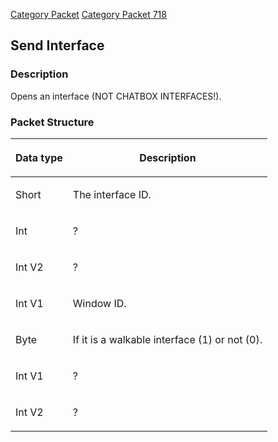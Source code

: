 [[Category Packet]]
[[Category Packet 718]]
{{packet|name=Send Interface|description=Sends an interface to be opened.|opcode=14|type=Fixed|length=23|revision=718}}
== Send Interface ==

=== Description ===

Opens an interface (NOT CHATBOX INTERFACES!).

=== Packet Structure ===

{| border=2
! Data type
! Description
|-
| Short || The interface ID.
|-
| Int || ?
|-
| Int V2 || ?
|-
| Int V1 || Window ID.
|-
| Byte || If it is a walkable interface (1) or not (0).
|-
| Int V1 || ?
|-
| Int V2 || ?
|}